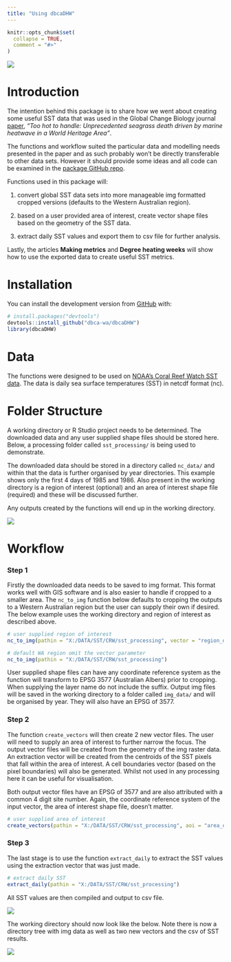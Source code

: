 ```yaml
---
title: "Using dbcaDHW"
---
```


```r
knitr::opts_chunk$set(
  collapse = TRUE,
  comment = "#>"
)
```

![](plots/dbcaDHWlogo2011.png)

# Introduction
The intention behind this package is to share how we went about creating some useful SST data that was used in the Global Change Biology journal [paper](https://onlinelibrary.wiley.com/doi/abs/10.1111/gcb.15065), *"Too hot to handle: Unprecedented seagrass death driven by marine heatwave in a World Heritage Area"*. 

The functions and workflow suited the particular data and modelling needs presented in the paper and as such probably won't be directly transferable to other data sets. However it should provide some ideas and all code can be examined in the [package GitHub repo](https://github.com/dbca-wa/dbcaDHW/).

Functions used in this package will:

1. convert global SST data sets into more manageable img formatted cropped 
versions (defaults to the Western Australian region).

2. based on a user provided area of interest, create vector shape files based on 
the geometry of the SST data.

3. extract daily SST values and export them to csv file for further analysis.

Lastly, the articles **Making metrics**  and **Degree heating weeks** will show how to use the exported data to create useful SST metrics.

# Installation
You can install the development version from [GitHub](https://github.com/dbca-wa) with:
```r
# install.packages("devtools")
devtools::install_github("dbca-wa/dbcaDHW")
library(dbcaDHW)
```

# Data
The functions were designed to be used on [NOAA's Coral Reef Watch SST data](https://coralreefwatch.noaa.gov/product/5km/). 
The data is daily sea surface temperatures (SST) in netcdf format (nc).

# Folder Structure
A working directory or R Studio project needs to be determined. The downloaded data and any user supplied shape files should be stored here. Below, a processing folder called `sst_processing/` is being used to demonstrate. 

The downloaded data should be stored in a directory called `nc_data/` and within that the data is further organised by year directories. This example shows only the first 4 days of 1985 and 1986. Also present in the working directory is a region of interest (optional) and an area of interest shape file (required) and these will be discussed further.

Any outputs created by the functions will end up in the working directory.

![](plots/start.PNG)


# Workflow

### Step 1
Firstly the downloaded data needs to be saved to img format. This format works well with GIS software and is also easier to handle if cropped to a smaller area. The `nc_to_img` function below defaults to cropping the outputs to a Western Australian region but the user can supply their own if desired. The below example uses the working directory and region of interest as described above.
```r
# user supplied region of interest
nc_to_img(pathin = "X:/DATA/SST/CRW/sst_processing", vector = "region_of_interest_WGS84")

# default WA region omit the vector parameter
nc_to_img(pathin = "X:/DATA/SST/CRW/sst_processing")
```

User supplied shape files can have any coordinate reference system as the function will transform to EPSG 3577 (Australian Albers) prior to cropping. When supplying the layer name do not include the suffix. Output img files will be saved in the working directory to a folder called `img_data/` and will be organised by year. They will also have an EPSG of 3577.

### Step 2
The function `create_vectors` will then create 2 new vector files. The user will need to supply an area of interest to further narrow the focus. The output vector files will be created from the geometry of the img raster data. An extraction vector will be created from the centroids of the SST pixels that fall within the area of interest. A cell boundaries vector (based on the pixel boundaries) will also be generated. Whilst not used in any processing here it can be useful for visualisation.

Both output vector files have an EPSG of 3577 and are also attributed with a common 4 digit site number. Again, the coordinate reference system of the input vector, the area of interest shape file, doesn't matter.
```r
# user supplied area of interest
create_vectors(pathin = "X:/DATA/SST/CRW/sst_processing", aoi = "area_of_interest_WGS84")
```

### Step 3
The last stage is to use the function `extract_daily` to extract the SST values using the extraction vector that was just made.
```r
# extract daily SST
extract_daily(pathin = "X:/DATA/SST/CRW/sst_processing")
```

All SST values are then compiled and output to csv file.

![](plots/sst.PNG)

The working directory should now look like the below. Note there is now a directory tree with img data as well as two new vectors and the csv of SST results.

![](plots/fin.PNG)
